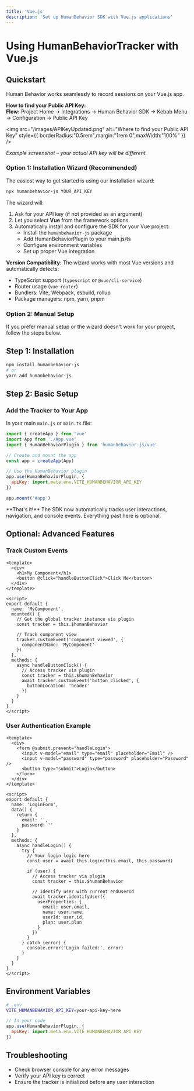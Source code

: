 ```yaml
---
title: 'Vue.js'
description: 'Set up HumanBehavior SDK with Vue.js applications'
---
```


# Using HumanBehaviorTracker with Vue.js

## Quickstart

Human Behavior works seamlessly to record sessions on your Vue.js app.

<Expandable title="How to get your API Key">
<Info>
  <strong>How to find your Public API Key:</strong><br/>
  <b>Flow:</b> Project Home → Integrations → Human Behavior SDK → Kebab Menu → Configuration → Public API Key
</Info>

<img
  src="/images/APIKeyUpdated.png"
  alt="Where to find your Public API Key"
  style={{ borderRadius:"0.5rem",margin:"1rem 0",maxWidth:"100%" }}
/>

<p style={{ fontSize: '0.95em', color: '#888', marginTop: '-0.5rem', marginBottom: '1.5rem' }}><em>Example screenshot – your actual API key will be different.</em></p>
</Expandable>

### Option 1: Installation Wizard (Recommended)

The easiest way to get started is using our installation wizard:

```bash
npx humanbehavior-js YOUR_API_KEY
```

The wizard will:
1. Ask for your API key (if not provided as an argument)
2. Let you select **Vue** from the framework options
3. Automatically install and configure the SDK for your Vue project:
   - Install the `humanbehavior-js` package
   - Add HumanBehaviorPlugin to your main.js/ts
   - Configure environment variables
   - Set up proper Vue integration

**Version Compatibility**: The wizard works with most Vue versions and automatically detects:
- TypeScript support (`typescript` or `@vue/cli-service`)
- Router usage (`vue-router`)
- Bundlers: Vite, Webpack, esbuild, rollup
- Package managers: npm, yarn, pnpm

### Option 2: Manual Setup

If you prefer manual setup or the wizard doesn't work for your project, follow the steps below.

## Step 1: Installation

```bash
npm install humanbehavior-js
# or
yarn add humanbehavior-js
```

## Step 2: Basic Setup

### Add the Tracker to Your App

In your main `main.js` or `main.ts` file:

```javascript
import { createApp } from 'vue'
import App from './App.vue'
import { HumanBehaviorPlugin } from 'humanbehavior-js/vue'

// Create and mount the app
const app = createApp(App)

// Use the HumanBehavior plugin
app.use(HumanBehaviorPlugin, {
  apiKey: import.meta.env.VITE_HUMANBEHAVIOR_API_KEY
})

app.mount('#app')
```

<Note>
  **That's it!** The SDK now automatically tracks user interactions, navigation, and console events. Everything past here is optional.
</Note>

## Optional: Advanced Features

### Track Custom Events

```vue
<template>
  <div>
    <h1>My Component</h1>
    <button @click="handleButtonClick">Click Me</button>
  </div>
</template>

<script>
export default {
  name: 'MyComponent',
  mounted() {
    // Get the global tracker instance via plugin
    const tracker = this.$humanBehavior
    
    // Track component view
    tracker.customEvent('component_viewed', {
      componentName: 'MyComponent'
    })
  },
  methods: {
    async handleButtonClick() {
      // Access tracker via plugin
      const tracker = this.$humanBehavior
      await tracker.customEvent('button_clicked', {
        buttonLocation: 'header'
      })
    }
  }
}
</script>
```

### User Authentication Example

```vue
<template>
  <div>
    <form @submit.prevent="handleLogin">
      <input v-model="email" type="email" placeholder="Email" />
      <input v-model="password" type="password" placeholder="Password" />
      <button type="submit">Login</button>
    </form>
  </div>
</template>

<script>
export default {
  name: 'LoginForm',
  data() {
    return {
      email: '',
      password: ''
    }
  },
  methods: {
    async handleLogin() {
      try {
        // Your login logic here
        const user = await this.login(this.email, this.password)
        
        if (user) {
          // Access tracker via plugin
          const tracker = this.$humanBehavior
          
          // Identify user with current endUserId
          await tracker.identifyUser({
            userProperties: {
              email: user.email,
              name: user.name,
              userId: user.id,
              plan: user.plan
            }
          })
        }
      } catch (error) {
        console.error('Login failed:', error)
      }
    }
  }
}
</script>
```

## Environment Variables

```bash
# .env
VITE_HUMANBEHAVIOR_API_KEY=your-api-key-here
```

```javascript
// In your code
app.use(HumanBehaviorPlugin, {
  apiKey: import.meta.env.VITE_HUMANBEHAVIOR_API_KEY
})
```

## Troubleshooting

- Check browser console for any error messages
- Verify your API key is correct
- Ensure the tracker is initialized before any user interaction 